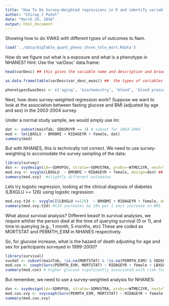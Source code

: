 ```yaml
---
title: "How To Do Survey-Weighted regressions in R and identify variables in the NHANES data"
author: "Chirag J Patel"
date: "March 29, 2016"
output: html_document
---
```


Showing how to do XWAS with different types of outcomes to Nam.

```r
load('../data/bigTable_quant_pheno_chron_telo_mort.Rdata')
```

How do we figure out what is a exposure and what is a phenotype in NHANES?
Hint: Use the 'varDesc' data.frame:
```r
head(varDesc) ## this gives the variable name and description and broad category for each variable (called 'var_desc_ewas')

as.data.frame(table(varDesc$var_desc_ewas)) ##  the types of variables

phenotypesEwasDesc <- c('aging', 'biochemistry', 'blood', 'blood pressure', 'body measures', 'cognitive functioning', 'disease', 'hormone', 'physical fitness') # you can use these to look at phenotypes in mortality risk

```

Next, how does survey-weighted regression work?
Suppose we want to look at the association between fasting glucose and BMI (adjusted by age and sex) in the 2003-2004 survey.

Under a normal study sample, we would simply use lm:
```r
dat <- subset(mainTab, SDDSRVYR == 3) # subset for 2003-2004
mod <- lm(LBXGLU ~ BMXBMI + RIDAGEYR + female, dat)
summary(mod)
```

But with NHANES, this is technically not correct. We need to use survey-weighting to accomodate the survey sampling of the data:
```r
library(survey)
dsn <- svydesign(id=~SDMVPSU, strata=~SDMVSTRA, probs=~WTMEC2YR, nest=T,data=subset(dat, WTMEC2YR > 0)) # first cret a survey design object, specififying the sampling units (SDMVPSU), the strata (SDMVSTRA), and probability weight of being selected WTMEC2YR
mod.svy <- svyglm(LBXGLU  ~ BMXBMI + RIDAGEYR + female, design=dsn) ## now use SVYGLM; 
summary(mod.svy)  #slightly different estimates
```

Lets try logistic regression, looking at the clinical diagnosis of diabetes (LBXGLU >= 126) using logistic regression:
```r
mod.svy.t2d <- svyglm(I(LBXGLU >=125)  ~ BMXBMI + RIDAGEYR + female, design=dsn, family=quasibinomial()) #depending on the family= parameter, you can use this for logistic regression, as well.
summary(mod.svy.t2d) #t2d increases by 10% per 1 unit increase in BMI.
```

What about survival analysis? Different beast! In survival analyses, we require whther the person died at the time of querying survival (0 or 1), and time to querying (e.g., 1 month, 5 months, etc)
These are coded as MORTSTAT and PERMTH_EXM in NHANES respectively.

So, for glucose increase, what is the hazard of death adjusting for age and sex for participants surveyed in 1999-2000?
```r
library(survival)
suvdat <- subset(mainTab, !is.na(MORTSTAT) & !is.na(PERMTH_EXM) & SDDSRVYR == 1)
mod.cox <- coxph(Surv(PERMTH_EXM, MORTSTAT) ~ RIDAGEYR + female + LBXGLU, data=suvdat)
summary(mod.cox) # higher glucose signficantly associated with risk for death.
```

But remember, we need to use a survey-weighted analysis for NHANES:
```r
dsn <- svydesign(id=~SDMVPSU, strata=~SDMVSTRA, probs=~WTMEC2YR, nest=T,data=subset(suvdat, WTMEC2YR > 0)) 
mod.cox.svy <- svycoxph(Surv(PERMTH_EXM, MORTSTAT) ~ RIDAGEYR + female + LBXGLU, dsn)
summary(mod.cox.svy)
```



